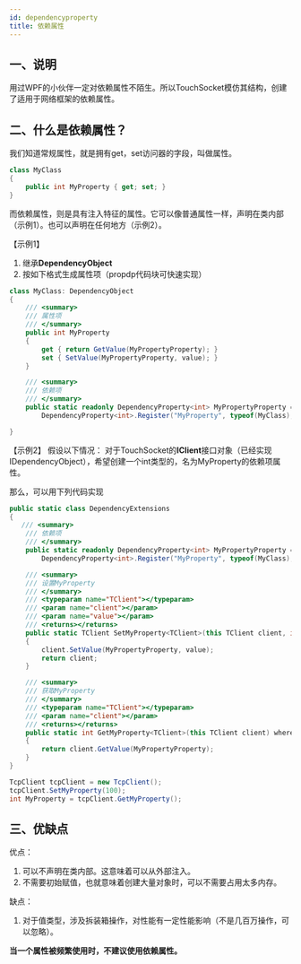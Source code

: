 ```yaml
---
id: dependencyproperty
title: 依赖属性
---
```



## 一、说明
用过WPF的小伙伴一定对依赖属性不陌生。所以TouchSocket模仿其结构，创建了适用于网络框架的依赖属性。


## 二、什么是依赖属性？

我们知道常规属性，就是拥有get，set访问器的字段，叫做属性。
```csharp
class MyClass
{
    public int MyProperty { get; set; }
}
```
而依赖属性，则是具有注入特征的属性。它可以像普通属性一样，声明在类内部（示例1）。也可以声明在任何地方（示例2）。

【示例1】

1. 继承**DependencyObject**
2. 按如下格式生成属性项（propdp代码块可快速实现）
```csharp
class MyClass: DependencyObject
{
    /// <summary>
    /// 属性项
    /// </summary>
    public int MyProperty
    {
        get { return GetValue(MyPropertyProperty); }
        set { SetValue(MyPropertyProperty, value); }
    }

    /// <summary>
    /// 依赖项
	/// </summary>
	public static readonly DependencyProperty<int> MyPropertyProperty =
    	DependencyProperty<int>.Register("MyProperty", typeof(MyClass), 10);

}
```

【示例2】
假设以下情况：
对于TouchSocket的**IClient**接口对象（已经实现IDependencyObject），希望创建一个int类型的，名为MyProperty的依赖项属性。

那么，可以用下列代码实现
```csharp
public static class DependencyExtensions
{
   /// <summary>
    /// 依赖项
	/// </summary>
	public static readonly DependencyProperty<int> MyPropertyProperty =
    	DependencyProperty<int>.Register("MyProperty", typeof(MyClass), 10);

    /// <summary>
    /// 设置MyProperty
    /// </summary>
    /// <typeparam name="TClient"></typeparam>
    /// <param name="client"></param>
    /// <param name="value"></param>
    /// <returns></returns>
    public static TClient SetMyProperty<TClient>(this TClient client, int value) where TClient : IClient
    {
        client.SetValue(MyPropertyProperty, value);
        return client;
    }

    /// <summary>
    /// 获取MyProperty
    /// </summary>
    /// <typeparam name="TClient"></typeparam>
    /// <param name="client"></param>
    /// <returns></returns>
    public static int GetMyProperty<TClient>(this TClient client) where TClient : IClient
    {
        return client.GetValue(MyPropertyProperty);
    }
}
```

```csharp
TcpClient tcpClient = new TcpClient();
tcpClient.SetMyProperty(100);
int MyProperty = tcpClient.GetMyProperty();
```
## 三、优缺点

优点：

1. 可以不声明在类内部。这意味着可以从外部注入。
2. 不需要初始赋值，也就意味着创建大量对象时，可以不需要占用太多内存。

缺点：

1. 对于值类型，涉及拆装箱操作，对性能有一定性能影响（不是几百万操作，可以忽略）。

**当一个属性被频繁使用时，不建议使用依赖属性。**

